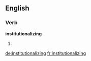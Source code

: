 ==English==

===Verb===
'''institutionalizing'''

# {{present participle of|[[institutionalize]]}}

[[de:institutionalizing]]
[[fr:institutionalizing]]